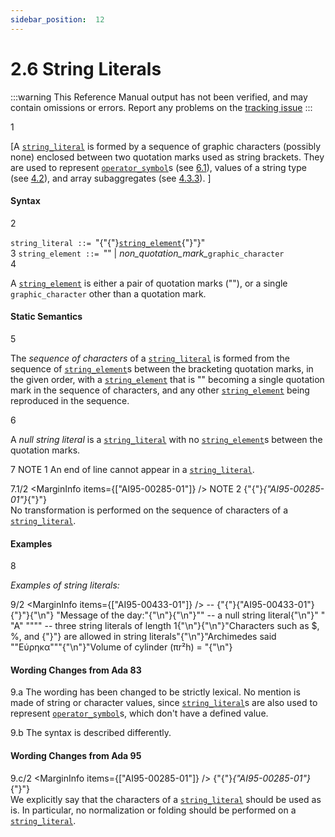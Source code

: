 ```yaml
---
sidebar_position:  12
---
```


# 2.6 String Literals

:::warning
This Reference Manual output has not been verified,
and may contain omissions or errors.
Report any problems on the [tracking issue](https://github.com/ada-lang-io/ada-lang-io/issues/20)
:::


<MarginText>1</MarginText>
<p>[A <code><a href="../AA-2/AA-2.6#S0016">string_literal</a></code> is formed by a sequence of graphic characters (possibly none) enclosed between two quotation marks used as string brackets. They are used to represent <code><a href="../AA-6/AA-6.1#S0202">operator_symbol</a></code>s (see <a href="../AA-6/AA-6.1">6.1</a>), values of a string type (see <a href="../AA-4/AA-4.2">4.2</a>), and array subaggregates (see <a href="../AA-4/AA-4.3#Subclause_4.3.3">4.3.3</a>). ]<br /></p>


#### Syntax

<MarginText>2</MarginText>

<CodeBlock>
<code>string_literal</code><a id="S0016"></a><code> ::= </code>"{"{"}<code><a href="../AA-2/AA-2.6#S0017">string_element</a></code>{"}"}"<br />

</CodeBlock>
<MarginText>3</MarginText>

<CodeBlock>
<code>string_element</code><a id="S0017"></a><code> ::= </code>"" | <em>non_quotation_mark_</em><code>graphic_character</code><br />

</CodeBlock>
<MarginText>4</MarginText>
<p>A <code><a href="../AA-2/AA-2.6#S0017">string_element</a></code> is either a pair of quotation marks (""), or a single <code>graphic_character</code> other than a quotation mark. <br /></p>


#### Static Semantics

<MarginText>5</MarginText>
<p>The <em>sequence of characters</em> of a <code><a href="../AA-2/AA-2.6#S0016">string_literal</a></code> is formed from the sequence of <code><a href="../AA-2/AA-2.6#S0017">string_element</a></code>s between the bracketing quotation marks, in the given order, with a <code><a href="../AA-2/AA-2.6#S0017">string_element</a></code> that is "" becoming a single quotation mark in the sequence of characters, and any other <code><a href="../AA-2/AA-2.6#S0017">string_element</a></code> being reproduced in the sequence.<br /></p>

<MarginText>6</MarginText>
<p>A <em>null string literal</em> is a <code><a href="../AA-2/AA-2.6#S0016">string_literal</a></code> with no <code><a href="../AA-2/AA-2.6#S0017">string_element</a></code>s between the quotation marks.<br /></p>

<MarginText>7</MarginText>
<Admonition type="aarm" aarm="note" title="Note: ">
NOTE 1   An end of line cannot appear in a <code><a href="../AA-2/AA-2.6#S0016">string_literal</a></code>.<br /></Admonition>

<MarginText>7.1/2</MarginText>
<MarginInfo items={["AI95-00285-01"]} /><Admonition type="aarm" aarm="note" title="Note: ">
NOTE 2   {"{"}<em>{"AI95-00285-01"}</em>{"}"} <br />No transformation is performed on the sequence of characters of a <code><a href="../AA-2/AA-2.6#S0016">string_literal</a></code>. <br /></Admonition>


#### Examples

<MarginText>8</MarginText>
<p><em>Examples of string literals:</em> <br /></p>

<MarginText>9/2</MarginText>
<MarginInfo items={["AI95-00433-01"]} /><CodeBlock language="ada">
--  {"{"}{"AI95-00433-01"}{"}"}{"\n"} "Message of the day:"{"\n"}{"\n"}""                    --  a null string literal{"\n"}" "   "A"   """"      --  three string literals of length 1{"\n"}{"\n"}"Characters such as $, %, and {"}"} are allowed in string literals"{"\n"}"Archimedes said ""&#917;&#973;&#961;&#951;&#954;&#945;"""{"\n"}"Volume of cylinder (&pi;r²h) = "{"\n"}

</CodeBlock>

#### Wording Changes from Ada 83

<MarginText>9.a</MarginText>
<Admonition type="aarm" aarm="note" title="Note: ">
The wording has been changed to be strictly lexical. No mention is made of string or character values, since <code><a href="../AA-2/AA-2.6#S0016">string_literal</a></code>s are also used to represent <code><a href="../AA-6/AA-6.1#S0202">operator_symbol</a></code>s, which don't have a defined value.<br /></Admonition>

<MarginText>9.b</MarginText>
<Admonition type="aarm" aarm="note" title="Note: ">
The syntax is described differently. <br /></Admonition>


#### Wording Changes from Ada 95

<MarginText>9.c/2</MarginText>
<MarginInfo items={["AI95-00285-01"]} /><Admonition type="aarm" aarm="note" title="Note: ">
{"{"}<em>{"AI95-00285-01"}</em>{"}"} <br />We explicitly say that the characters of a <code><a href="../AA-2/AA-2.6#S0016">string_literal</a></code> should be used as is. In particular, no normalization or folding should be performed on a <code><a href="../AA-2/AA-2.6#S0016">string_literal</a></code>. <br /></Admonition>

